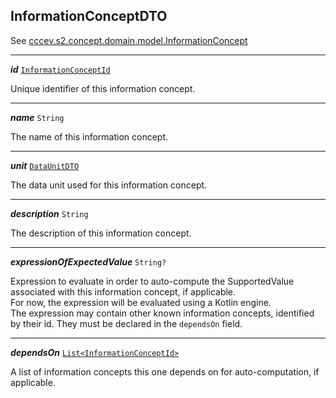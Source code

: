 


## InformationConceptDTO



See [cccev.s2.concept.domain.model.InformationConcept](/docs/core-information-concept--page#informationconcept)



---

***id*** [`InformationConceptId`](/docs/core-information-concept--page#informationconceptid)

Unique identifier of this information concept.



---

***name*** `String`

The name of this information concept.



---

***unit*** [`DataUnitDTO`](/docs/dataunitdto--page#dataunitdto)

The data unit used for this information concept.



---

***description*** `String`

The description of this information concept.



---

***expressionOfExpectedValue*** `String?`

Expression to evaluate in order to auto-compute the SupportedValue associated with this information concept, if applicable. <br /> For now, the expression will be evaluated using a Kotlin engine. <br /> The expression may contain other known information concepts, identified by their id. They must be declared in the `dependsOn` field.



---

***dependsOn*** [`List<InformationConceptId>`](/docs/core-information-concept--page#informationconceptid)

A list of information concepts this one depends on for auto-computation, if applicable.


